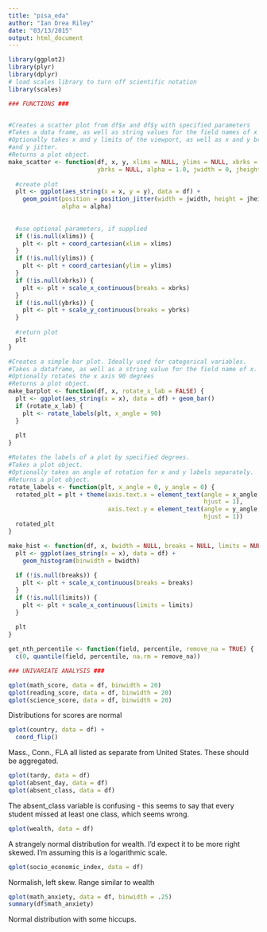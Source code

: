 ```yaml
---
title: "pisa_eda"
author: "Ian Drea Riley"
date: "03/13/2015"
output: html_document
---
```


```r
library(ggplot2)
library(plyr)
library(dplyr)
# load scales library to turn off scientific notation
library(scales)
```

```r
### FUNCTIONS ###


#Creates a scatter plot from df$x and df$y with specified parameters
#Takes a data frame, as well as string values for the field names of x and y.
#Optionally takes x and y limits of the viewport, as well as x and y breaks, x
#and y jitter.
#Returns a plot object.
make_scatter <- function(df, x, y, xlims = NULL, ylims = NULL, xbrks = NULL,
                         ybrks = NULL, alpha = 1.0, jwidth = 0, jheight = 0) { 
  
  #create plot
  plt <- ggplot(aes_string(x = x, y = y), data = df) +
    geom_point(position = position_jitter(width = jwidth, height = jheight),
               alpha = alpha)
    
  
  #use optional parameters, if supplied
  if (!is.null(xlims)) {
    plt <- plt + coord_cartesian(xlim = xlims)
  }
  if (!is.null(ylims)) {
    plt <- plt + coord_cartesian(ylim = ylims)
  }
  if (!is.null(xbrks)) {
    plt <- plt + scale_x_continuous(breaks = xbrks)
  }
  if (!is.null(ybrks)) {
    plt <- plt + scale_y_continuous(breaks = ybrks)
  }
  
  #return plot
  plt
}

#Creates a simple bar plot. Ideally used for categorical variables.
#Takes a dataframe, as well as a string value for the field name of x.
#Optionally rotates the x axis 90 degrees
#Returns a plot object.
make_barplot <- function(df, x, rotate_x_lab = FALSE) {
  plt <- ggplot(aes_string(x = x), data = df) + geom_bar()
  if (rotate_x_lab) {
    plt <- rotate_labels(plt, x_angle = 90)
  }
  
  plt
}

#Rotates the labels of a plot by specified degrees.
#Takes a plot object.
#Optionally takes an angle of rotation for x and y labels separately.
#Returns a plot object.
rotate_labels <- function(plt, x_angle = 0, y_angle = 0) {
  rotated_plt = plt + theme(axis.text.x = element_text(angle = x_angle,
                                                       hjust = 1),
                            axis.text.y = element_text(angle = y_angle,
                                                       hjust = 1))
  rotated_plt
}

make_hist <- function(df, x, bwidth = NULL, breaks = NULL, limits = NULL) {
  plt <- ggplot(aes_string(x = x), data = df) +
    geom_histogram(binwidth = bwidth)
  
  if (!is.null(breaks)) {
    plt <- plt + scale_x_continuous(breaks = breaks)
  }
  if (!is.null(limits)) {
    plt <- plt + scale_x_continuous(limits = limits)
  }
  
  plt
}

get_nth_percentile <- function(field, percentile, remove_na = TRUE) {
  c(0, quantile(field, percentile, na.rm = remove_na))
```

```r
### UNIVARIATE ANALYSIS ###

qplot(math_score, data = df, binwidth = 20)
qplot(reading_score, data = df, binwidth = 20)
qplot(science_score, data = df, binwidth = 20)
```
Distributions for scores are normal
```r
qplot(country, data = df) +
  coord_flip()
```
Mass., Conn., FLA all listed as separate from United States. These should be
aggregated.
```r
qplot(tardy, data = df)
qplot(absent_day, data = df)
qplot(absent_class, data = df)
```
The absent_class variable is confusing - this seems to say that every student
missed at least one class, which seems wrong.
```r
qplot(wealth, data = df)
```
A strangely normal distribution for wealth. I'd expect it to be more right
skewed. I'm assuming this is a logarithmic scale.
```r
qplot(socio_economic_index, data = df)
```
Normalish, left skew. Range similar to wealth
```r
qplot(math_anxiety, data = df, binwidth = .25)
summary(df$math_anxiety)
```
Normal distribution with some hiccups.